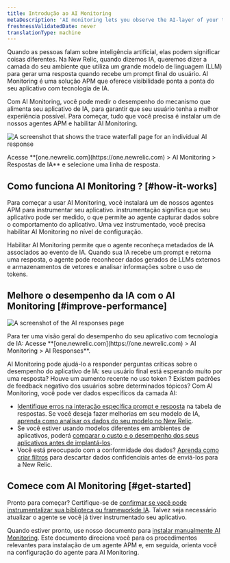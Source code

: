 ```yaml
---
title: Introdução ao AI Monitoring
metaDescription: 'AI monitoring lets you observe the AI-layer of your tech stack, giving you a holistic overview of the health and performance of your AI-powered app.'
freshnessValidatedDate: never
translationType: machine
---
```




Quando as pessoas falam sobre inteligência artificial, elas podem significar coisas diferentes. Na New Relic, quando dizemos IA, queremos dizer a camada do seu ambiente que utiliza um grande modelo de linguagem (LLM) para gerar uma resposta quando recebe um prompt final do usuário. AI Monitoring é uma solução APM que oferece visibilidade ponta a ponta do seu aplicativo com tecnologia de IA.

Com AI Monitoring, você pode medir o desempenho do mecanismo que alimenta seu aplicativo de IA, para garantir que seu usuário tenha a melhor experiência possível. Para começar, tudo que você precisa é instalar um de nossos agentes APM e habilitar AI Monitoring.

<img
  title="Trace waterfall for AI monitoring"
  alt="A screenshot that shows the trace waterfall page for an individual AI response"
  src={aiTraceViewIntroPage}
/>

<figcaption>
  Acesse **[one.newrelic.com](https://one.newrelic.com) > AI Monitoring > Respostas de IA** e selecione uma linha de resposta.
</figcaption>

## Como funciona AI Monitoring ? [#how-it-works]

Para começar a usar AI Monitoring, você instalará um de nossos agentes APM para instrumentar seu aplicativo. instrumentação significa que seu aplicativo pode ser medido, o que permite ao agente capturar dados sobre o comportamento do aplicativo. Uma vez instrumentado, você precisa habilitar AI Monitoring no nível de configuração.

Habilitar AI Monitoring permite que o agente reconheça metadados de IA associados ao evento de IA. Quando sua IA recebe um prompt e retorna uma resposta, o agente pode reconhecer dados gerados de LLMs externos e armazenamentos de vetores e analisar informações sobre o uso de tokens.

## Melhore o desempenho da IA com o AI Monitoring [#improve-performance]

<img
  title="AI responses page"
  alt="A screenshot of the AI responses page"
  src={aiAIResponsesOverview}
/>

<figcaption>
  Para ter uma visão geral do desempenho do seu aplicativo com tecnologia de IA: Acesse **[one.newrelic.com](https://one.newrelic.com) > AI Monitoring > AI Responses**.
</figcaption>

AI Monitoring pode ajudá-lo a responder perguntas críticas sobre o desempenho do aplicativo de IA: seu usuário final está esperando muito por uma resposta? Houve um aumento recente no uso token ? Existem padrões de feedback negativo dos usuários sobre determinados tópicos? Com AI Monitoring, você pode ver dados específicos da camada AI:

* [Identifique erros na interação específica prompt e resposta](/docs/ai-monitoring/explore-ai-data/view-ai-responses) na tabela de respostas. Se você deseja fazer melhorias em seu modelo de IA, [aprenda como analisar os dados do seu modelo no New Relic](/docs/ai-monitoring/explore-ai-data/view-model-data).
* Se você estiver usando modelos diferentes em ambientes de aplicativos, poderá [comparar o custo e o desempenho dos seus aplicativos antes de implantá-los](/docs/ai-monitoring/view-ai-data/#model-comparison).
* Você está preocupado com a conformidade dos dados? [Aprenda como criar filtros](/docs/ai-monitoring/drop-sensitive-data) para descartar dados confidenciais antes de enviá-los para a New Relic.

## Comece com AI Monitoring [#get-started]

Pronto para começar? Certifique-se de [confirmar se você pode instrumentalizar sua biblioteca ou frameworkde IA](/docs/ai-monitoring/compatibility-requirements-ai-monitoring). Talvez seja necessário atualizar o agente se você já tiver instrumentado seu aplicativo.

Quando estiver pronto, use nosso documento para [instalar manualmente AI Monitoring](/install/ai-monitoring). Este documento direciona você para os procedimentos relevantes para instalação de um agente APM e, em seguida, orienta você na configuração do agente para AI Monitoring.